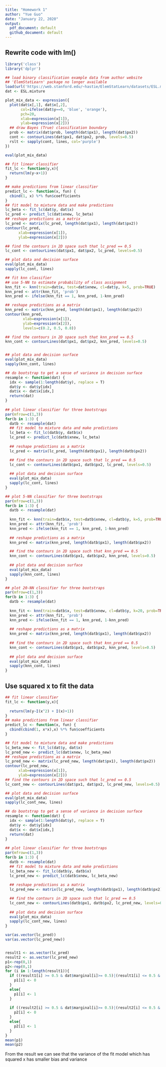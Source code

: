 ```yaml
---
title: "Homework 1"
author: "Yue Guo"
date: "January 22, 2020"
output:
  pdf_document: default
  github_document: default
---
```

## Rewrite code with lm()

```r
library('class')
library('dplyr')

## load binary classification example data from author website 
## 'ElemStatLearn' package no longer available
load(url('https://web.stanford.edu/~hastie/ElemStatLearn/datasets/ESL.mixture.rda'))
dat <- ESL.mixture

plot_mix_data <- expression({
  plot(dat$x[,1], dat$x[,2],
       col=ifelse(dat$y==0, 'blue', 'orange'),
       pch=20,
       xlab=expression(x[1]),
       ylab=expression(x[2])) 
  ## draw Bayes (True) classification boundary
  prob <- matrix(dat$prob, length(dat$px1), length(dat$px2))
  cont <- contourLines(dat$px1, dat$px2, prob, levels=0.5)
  rslt <- sapply(cont, lines, col='purple')
})

eval(plot_mix_data)
```

```r
## fit linear classifier
fit_lc <- function(y,x){
  return(lm(y~x+1))
}

## make predictions from linear classifier
predict_lc <- function(x, fun) {
  cbind(1, x) %*% fun$coefficients
}
## fit model to mixture data and make predictions
lc_beta <- fit_lc(dat$y, dat$x)
lc_pred <- predict_lc(dat$xnew, lc_beta)
## reshape predictions as a matrix
lc_pred <- matrix(lc_pred, length(dat$px1), length(dat$px2))
contour(lc_pred,
      xlab=expression(x[1]),
      ylab=expression(x[2]))
```

```r

## find the contours in 2D space such that lc_pred == 0.5
lc_cont <- contourLines(dat$px1, dat$px2, lc_pred, levels=0.5)

## plot data and decision surface
eval(plot_mix_data)
sapply(lc_cont, lines)

```

```r
## fit knn classifier
## use 5-NN to estimate probability of class assignment
knn_fit <- knn(train=dat$x, test=dat$xnew, cl=dat$y, k=5, prob=TRUE)
knn_pred <- attr(knn_fit, 'prob')
knn_pred <- ifelse(knn_fit == 1, knn_pred, 1-knn_pred)

## reshape predictions as a matrix
knn_pred <- matrix(knn_pred, length(dat$px1), length(dat$px2))
contour(knn_pred,
        xlab=expression(x[1]),
        ylab=expression(x[2]),
        levels=c(0.2, 0.5, 0.8))
```

```r

## find the contours in 2D space such that knn_pred == 0.5
knn_cont <- contourLines(dat$px1, dat$px2, knn_pred, levels=0.5)


## plot data and decision surface
eval(plot_mix_data)
sapply(knn_cont, lines)
```

```r

## do bootstrap to get a sense of variance in decision surface
resample <- function(dat) {
  idx <- sample(1:length(dat$y), replace = T)
  dat$y <- dat$y[idx]
  dat$x <- dat$x[idx,]
  return(dat)
}
  
## plot linear classifier for three bootstraps
par(mfrow=c(1,3))
for(b in 1:3) {
  datb <- resample(dat)
  ## fit model to mixture data and make predictions
  lc_beta <- fit_lc(datb$y, datb$x)
  lc_pred <- predict_lc(datb$xnew, lc_beta)
  
  ## reshape predictions as a matrix
  lc_pred <- matrix(lc_pred, length(datb$px1), length(datb$px2))

  ## find the contours in 2D space such that lc_pred == 0.5
  lc_cont <- contourLines(datb$px1, datb$px2, lc_pred, levels=0.5)
  
  ## plot data and decision surface
  eval(plot_mix_data)
  sapply(lc_cont, lines)
}
```

```r
## plot 5-NN classifier for three bootstraps
par(mfrow=c(1,3))
for(b in 1:3) {
  datb <- resample(dat)
  
  knn_fit <- knn(train=datb$x, test=datb$xnew, cl=datb$y, k=5, prob=TRUE)
  knn_pred <- attr(knn_fit, 'prob')
  knn_pred <- ifelse(knn_fit == 1, knn_pred, 1-knn_pred)
  
  ## reshape predictions as a matrix
  knn_pred <- matrix(knn_pred, length(datb$px1), length(datb$px2))

  ## find the contours in 2D space such that knn_pred == 0.5
  knn_cont <- contourLines(datb$px1, datb$px2, knn_pred, levels=0.5)
  
  ## plot data and decision surface
  eval(plot_mix_data)
  sapply(knn_cont, lines)
}
```

```r
## plot 20-NN classifier for three bootstraps
par(mfrow=c(1,3))
for(b in 1:3) {
  datb <- resample(dat)
  
  knn_fit <- knn(train=datb$x, test=datb$xnew, cl=datb$y, k=20, prob=TRUE)
  knn_pred <- attr(knn_fit, 'prob')
  knn_pred <- ifelse(knn_fit == 1, knn_pred, 1-knn_pred)
  
  ## reshape predictions as a matrix
  knn_pred <- matrix(knn_pred, length(datb$px1), length(datb$px2))
  
  ## find the contours in 2D space such that knn_pred == 0.5
  knn_cont <- contourLines(datb$px1, datb$px2, knn_pred, levels=0.5)
  
  ## plot data and decision surface
  eval(plot_mix_data)
  sapply(knn_cont, lines)
}

```

## Use squared x to fit the data

```r
## fit linear classifier
fit_lc <- function(y,x){
  
  return(lm(y~I(x^2) + I(x)+1))
}
## make predictions from linear classifier
predict_lc <- function(x, fun) {
  cbind(cbind(1, x*x),x) %*% fun$coefficients
}

## fit model to mixture data and make predictions
lc_beta_new <- fit_lc(dat$y, dat$x)
lc_pred_new <- predict_lc(dat$xnew, lc_beta_new)
## reshape predictions as a matrix
lc_pred_new <- matrix(lc_pred_new, length(dat$px1), length(dat$px2))
contour(lc_pred_new,
      xlab=expression(x[1]),
      ylab=expression(x[2]))
## find the contours in 2D space such that lc_pred == 0.5
lc_cont_new <- contourLines(dat$px1, dat$px2, lc_pred_new, levels=0.5)

## plot data and decision surface
eval(plot_mix_data)
sapply(lc_cont_new, lines)
```

```r
## do bootstrap to get a sense of variance in decision surface
resample <- function(dat) {
  idx <- sample(1:length(dat$y), replace = T)
  dat$y <- dat$y[idx]
  dat$x <- dat$x[idx,]
  return(dat)
}
  
## plot linear classifier for three bootstraps
par(mfrow=c(1,3))
for(b in 1:3) {
  datb <- resample(dat)
  ## fit model to mixture data and make predictions
  lc_beta_new <- fit_lc(datb$y, datb$x)
  lc_pred_new <- predict_lc(datb$xnew, lc_beta_new)
  
  ## reshape predictions as a matrix
  lc_pred_new <- matrix(lc_pred_new, length(datb$px1), length(datb$px2))

  ## find the contours in 2D space such that lc_pred == 0.5
  lc_cont_new <- contourLines(datb$px1, datb$px2, lc_pred_new, levels=0.5)
  
  ## plot data and decision surface
  eval(plot_mix_data)
  sapply(lc_cont_new, lines)
}


```
```r
var(as.vector(lc_pred))
var(as.vector(lc_pred_new))


result1 <- as.vector(lc_pred)
result2 <- as.vector(lc_pred_new)
p1<-rep(0,1)
p2<-rep(0,1)
for (i in 1:length(result1)){
  if ((result1[i] >= 0.5 & dat$marginal[i]>= 0.5)|(result1[i] <= 0.5 & dat$marginal[i]<= 0.5)){
    p1[i] <- 0
  }
  else{
    p1[i] <- 1
  }
  
  if ((result2[i] >= 0.5 & dat$marginal[i]>= 0.5)|(result2[i] <= 0.5 & dat$marginal[i]<= 0.5)){
    p2[i] <- 0
  }
  else{
    p2[i] <- 1
  }
}
mean(p1)
mean(p2)
```

From the result we can see that the variance of the fit model which has squared x has smaller bias and variance
